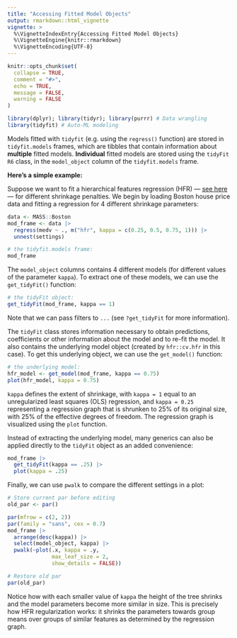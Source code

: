 ```yaml
---
title: "Accessing Fitted Model Objects"
output: rmarkdown::html_vignette
vignette: >
  %\VignetteIndexEntry{Accessing Fitted Model Objects}
  %\VignetteEngine{knitr::rmarkdown}
  %\VignetteEncoding{UTF-8}
---
```


```r
knitr::opts_chunk$set(
  collapse = TRUE,
  comment = "#>",
  echo = TRUE,
  message = FALSE,
  warning = FALSE
)
```

```r
library(dplyr); library(tidyr); library(purrr) # Data wrangling
library(tidyfit) # Auto-ML modeling
```

Models fitted with `tidyfit` (e.g. using the `regress()` function) are stored in `tidyfit.models` frames, which are tibbles that contain information about **multiple** fitted models. **Individual** fitted models are stored using the `tidyFit` `R6` class, in the `model_object` column of the `tidyfit.models` frame.  

**Here's a simple example:**

Suppose we want to fit a hierarchical features regression (HFR) --- <a href="https://hfr.residualmetrics.com" target="_blank">see here</a> --- for different shrinkage penalties. We begin by loading Boston house price data and fitting a regression for 4 different shrinkage parameters:

```r
data <- MASS::Boston
mod_frame <- data |> 
  regress(medv ~ ., m("hfr", kappa = c(0.25, 0.5, 0.75, 1))) |>
  unnest(settings)

# the tidyfit.models frame:
mod_frame
```

The `model_object` columns contains 4 different models (for different values of the parameter `kappa`). To extract one of these models, we can use the `get_tidyFit()` function:

```r
# the tidyFit object:
get_tidyFit(mod_frame, kappa == 1)
```

Note that we can pass filters to `...` (see `?get_tidyFit` for more information).

The `tidyFit` class stores information necessary to obtain predictions, coefficients or other information about the model and to re-fit the model. It also contains the underlying model object (created by `hfr::cv.hfr` in this case). To get this underlying object, we can use the `get_model()` function:

```r
# the underlying model:
hfr_model <- get_model(mod_frame, kappa == 0.75)
plot(hfr_model, kappa = 0.75)
```

`kappa` defines the extent of shrinkage, with `kappa = 1` equal to an unregularized least squares (OLS) regression, and `kappa = 0.25` representing a regression graph that is shrunken to 25% of its original size, with 25% of the effective degrees of freedom. The regression graph is visualized using the `plot` function.

Instead of extracting the underlying model, many generics can also be applied directly to the `tidyFit` object as an added convenience:

```r
mod_frame |> 
  get_tidyFit(kappa == .25) |> 
  plot(kappa = .25)
```

Finally, we can use `pwalk` to compare the different settings in a plot:

```r
# Store current par before editing
old_par <- par()

par(mfrow = c(2, 2))
par(family = "sans", cex = 0.7)
mod_frame |> 
  arrange(desc(kappa)) |> 
  select(model_object, kappa) |> 
  pwalk(~plot(.x, kappa = .y, 
              max_leaf_size = 2, 
              show_details = FALSE))
```

```r
# Restore old par
par(old_par)
```

Notice how with each smaller value of `kappa` the height of the tree shrinks and the model parameters become more similar in size. This is precisely how HFR regularization works: it shrinks the parameters towards group means over groups of similar features as determined by the regression graph.
